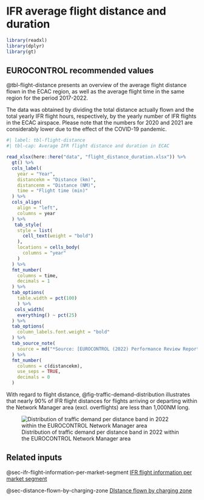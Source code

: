 # IFR average flight distance and duration {#sec-if-average-flight-distance-and-flight-duration}

```r
library(readxl)
library(dplyr)
library(gt)
```

## EUROCONTROL recommended values

@tbl-flight-distance presents an overview of the average flight distance flown 
in the ECAC region, as well as the average flight time in the same region for 
the period 2017-2022.

The data was obtained by dividing the total distance actually flown and the total
yearly IFR flight hours, respectively, by the yearly number of IFR flights in the 
ECAC airspace. Please note that the numbers for 2020 and 2021 are considerably 
lower due to the effect of the COVID-19 pandemic.


```r
#| label: tbl-flight-distance
#| tbl-cap: Average IFR flight distance and duration in ECAC

read_xlsx(here::here("data", "flight_distance_duration.xlsx")) %>% 
  gt() %>% 
  cols_label(
    year = "Year",
    distancekm = "Distance (km)",
    distancenm = "Distance (NM)",
    time = "Flight time (min)"
  ) %>% 
  cols_align(
    align = "left",
    columns = year
  ) %>% 
   tab_style(
    style = list(
      cell_text(weight = "bold")
    ),
    locations = cells_body(
      columns = "year"
    )
  ) %>% 
  fmt_number(
    columns = time,
    decimals = 1
  ) %>% 
  tab_options(
    table.width = pct(100)
    ) %>% 
   cols_width(
    everything() ~ pct(25)
  ) %>% 
  tab_options(
    column_labels.font.weight = "bold"
  ) %>% 
  tab_source_note(
    source = md("*Source: [EUROCONTROL (2022) Performance Review Report (PRR) 2021](https://www.eurocontrol.int/publication/performance-review-report-prr-2021); [EUROCONTROL (2022) Performance Review Report (PRR) 2020](https://www.eurocontrol.int/publication/performance-review-report-prr-2020); [STATFOR Interactive Dashboard](https://ext.eurocontrol.int/analytics/saw.dll?Dashboard)*")
  ) %>% 
  fmt_number(
    columns = c(distancekm),
    use_seps = TRUE,
    decimals = 0
  )
```

With regard to flight distance, @fig-traffic-demand-distribution illustrates 
that nearly 90% of IFR flight distances for flights arriving or departing within
the Network Manager area (excl. overflights) are less than 1,000NM long.

![Distribution of traffic demand per distance band in 2022 within the EUROCONTROL Network Manager area](../figures/traffic_demand_distribution.svg){#fig-traffic-demand-distribution}

## Related inputs

@sec-ifr-flight-information-per-market-segment [IFR flight information per market segment](#sec-ifr-flight-information-per-market-segment)

@sec-distance-flown-by-charging-zone [DIstance flown by charging zone](#sec-distance-flown-by-charging-zone)
